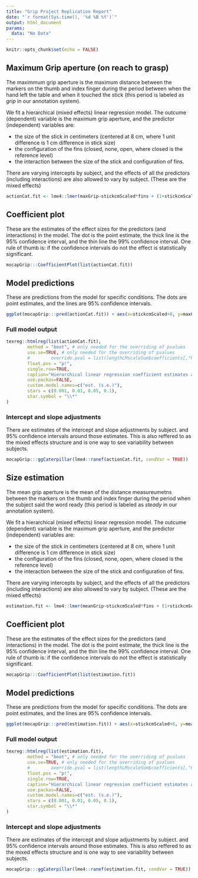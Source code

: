 ```yaml
---
title: "Grip Project Replication Report"
date: "`r format(Sys.time(), '%d %B %Y')`"
output: html_document
params: 
  data: "No Data"
---
```



```r
knitr::opts_chunk$set(echo = FALSE)
```


## Maximum Grip aperture (on reach to grasp)

The maximmum grip aperture is the maximum distance between the markers on the thumb and index finger during the period between when the hand left the table and when it touched the stick (this period is labeled as *grip* in our annotation system).

We fit a hierarchical (mixed effects) linear regression model. The outcume (dependent) variable is the maximum grip aperture, and the predictor (independent) variables are:

* the size of the stick in centimeters (centered at 8 cm, where 1 unit difference is 1 cm difference in stick size) 
* the configuration of the fins (closed, none, open, where closed is the reference level)
* the interaction between the size of the stick and configuration of fins.

There are varying intercepts by subject, and the effects of all the predictors (including interactions) are also allowed to vary by subject. (These are the mixed effects)

```r
actionCat.fit <- lme4::lmer(maxGrip~stickcmScaled*fins + (1+stickcmScaled*fins|obsisSubj), params$data[["action"]])
```


## Coefficient plot

These are the estimates of the effect sizes for the predictors (and interactions) in the model. The dot is the point estimate, the thick line is the 95% confidence interval, and the thin line the 99% confidence interval. One rule of thumb is: if the confidence intervals do not the effect is statistically significant.

```r
mocapGrip:::CoefficientPlot(list(actionCat.fit))
```


## Model predictions

These are predictions from the model for specific conditions. The dots are point estimates, and the lines are 95% confidence intervals.

```r
ggplot(mocapGrip:::pred(actionCat.fit)) + aes(x=stickcmScaled+8, y=maxGrip, ymin=plo, ymax=phi, group=fins, color=fins) + geom_pointrange(position = position_dodge(width=0.5)) + labs(title = "Model predictions for maximum grip") 
```

### Full model output
```r
texreg::htmlreg(list(actionCat.fit),
        method = "boot", # only needed for the overriding of pvalues
        use.se=TRUE, # only needed for the overriding of pvalues
        #        override.pval = list(lengthLMscaleSum$coefficients[,"Pr(>|t|)"]),
        float.pos = "p!",
        single.row=TRUE, 
        caption="Hierarchical linear regression coefficient estimates and standard errors.", 
        use.packas=FALSE, 
        custom.model.names=c("est. (s.e.)"),
        stars = c(0.001, 0.01, 0.05, 0.1), 
        star.symbol = "\\*"
)
```


### Intercept and slope adjustments 

There are estimates of the intercept and slope adjustments by subject. and 95% confidence intervals around those estimates. This is also reffered to as the mixed effects structure and is one way to see variability between subjects.
```r
mocapGrip:::ggCaterpillar(lme4::ranef(actionCat.fit, condVar = TRUE))
```


## Size estimation

The mean grip aperture is the mean of the distance measureumetns between the markers on the thumb and index finger during the period when the subject said the word ready (this period is labeled as *steady* in our annotation system).

We fit a hierarchical (mixed effects) linear regression model. The outcume (dependent) variable is the maximum grip aperture, and the predictor (independent) variables are:

* the size of the stick in centimeters (centered at 8 cm, where 1 unit difference is 1 cm difference in stick size) 
* the configuration of the fins (closed, none, open, where closed is the reference level)
* the interaction between the size of the stick and configuration of fins.

There are varying intercepts by subject, and the effects of all the predictors (including interactions) are also allowed to vary by subject. (These are the mixed effects)

```r
estimation.fit <- lme4::lmer(meanGrip~stickcmScaled*fins + (1+stickcmScaled*fins|obsisSubj), params$data[["estimation"]])
```

## Coefficient plot

These are the estimates of the effect sizes for the predictors (and interactions) in the model. The dot is the point estimate, the thick line is the 95% confidence interval, and the thin line the 99% confidence interval. One rule of thumb is: if the confidence intervals do not the effect is statistically significant.

```r
mocapGrip:::CoefficientPlot(list(estimation.fit))
```

## Model predictions

These are predictions from the model for specific conditions. The dots are point estimates, and the lines are 95% confidence intervals.

```r
ggplot(mocapGrip:::pred(estimation.fit)) + aes(x=stickcmScaled+8, y=meanGrip, ymin=plo, ymax=phi, group=fins, color=fins) + geom_pointrange(position = position_dodge(width=0.5)) + labs(title = "Model predictions for maximum grip") 

```

### Full model output

```r
texreg::htmlreg(list(estimation.fit),
        method = "boot", # only needed for the overriding of pvalues
        use.se=TRUE, # only needed for the overriding of pvalues
        #        override.pval = list(lengthLMscaleSum$coefficients[,"Pr(>|t|)"]),
        float.pos = "p!",
        single.row=TRUE, 
        caption="Hierarchical linear regression coefficient estimates and standard errors.", 
        use.packas=FALSE, 
        custom.model.names=c("est. (s.e.)"),
        stars = c(0.001, 0.01, 0.05, 0.1), 
        star.symbol = "\\*"
)
```

### Intercept and slope adjustments 

There are estimates of the intercept and slope adjustments by subject. and 95% confidence intervals around those estimates. This is also reffered to as the mixed effects structure and is one way to see variability between subjects.

```r
mocapGrip:::ggCaterpillar(lme4::ranef(estimation.fit, condVar = TRUE))

```

